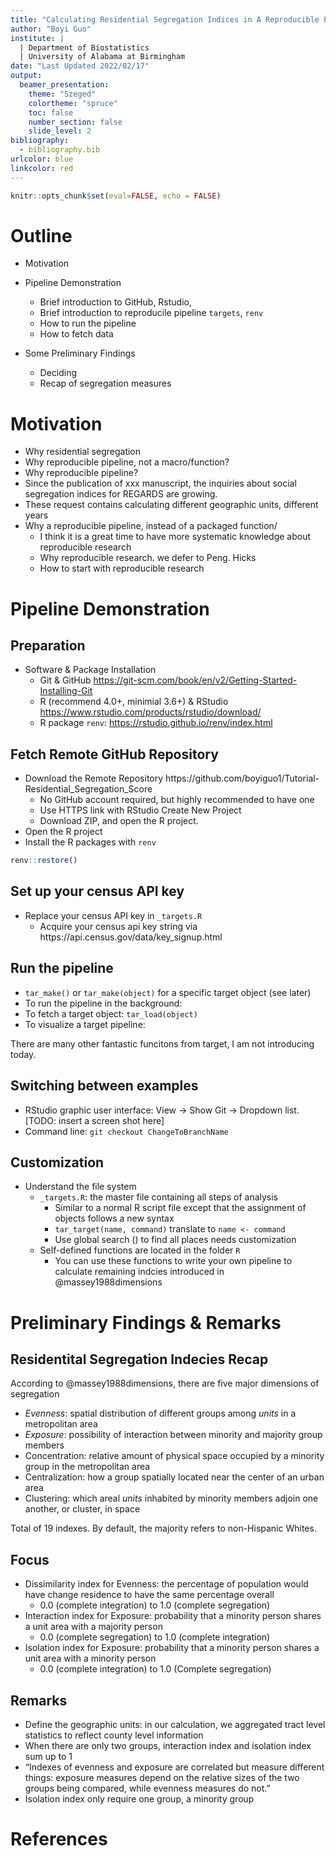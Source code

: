 ```yaml
---
title: "Calculating Residential Segregation Indices in A Reproducible Pipeline"
author: "Boyi Guo"
institute: |
  | Department of Biostatistics
  | University of Alabama at Birmingham
date: "Last Updated 2022/02/17"
output: 
  beamer_presentation:
    theme: "Szeged"
    colortheme: "spruce"
    toc: false
    number_section: false
    slide_level: 2
bibliography:
  - bibliography.bib
urlcolor: blue
linkcolor: red
---
```


```r
knitr::opts_chunk$set(eval=FALSE, echo = FALSE)
```

# Outline {.unlisted .unnumbered}

* Motivation

* Pipeline Demonstration
  * Brief introduction to GitHub, Rstudio, 
  * Brief introduction to reproducile pipeline `targets`, `renv`
  * How to run the pipeline
  * How to fetch data

* Some Preliminary Findings
  * Deciding 
  * Recap of segregation measures

# Motivation
* Why residential segregation
* Why reproducible pipeline, not a macro/function?
* Why reproducible pipeline?
* Since the publication of xxx manuscript, the inquiries about social segregation indices for REGARDS are growing.
* These request contains calculating different geographic units, different years
* Why a reproducible pipeline, instead of a packaged function/
    * I think it is a great time to have more systematic knowledge about reproducible research
    * Why reproducible research. we defer to Peng. Hicks
    * How to start with reproducible research


# Pipeline Demonstration
## Preparation
* Software & Package Installation
  * Git & GitHub [https://git-scm.com/book/en/v2/Getting-Started-Installing-Git](https://git-scm.com/book/en/v2/Getting-Started-Installing-Git)
  * R (recommend 4.0+, minimial 3.6+) & RStudio [https://www.rstudio.com/products/rstudio/download/]()
  * R package `renv`: [https://rstudio.github.io/renv/index.html]()

## Fetch Remote GitHub Repository
* Download the Remote Repository https://github.com/boyiguo1/Tutorial-Residential_Segregation_Score
  * No GitHub account required, but highly recommended to have one
  * Use HTTPS link with RStudio Create New Project
  * Download ZIP, and open the R project.
* Open the R project
* Install the R packages with `renv`
```r
renv::restore()
```

## Set up your census API key
* Replace your census API key in `_targets.R`
  * Acquire your census api key string via https://api.census.gov/data/key_signup.html

## Run the pipeline
* `tar_make()` or `tar_make(object)` for a specific target object (see later)
* To run the pipeline in the background:
* To fetch a target object: `tar_load(object)`
* To visualize a target pipeline:

There are many other fantastic funcitons from target, I am not introducing today.

## Switching between examples
* RStudio graphic user interface: View -> Show Git -> Dropdown list.
[TODO: insert a  screen shot here]
* Command line: `git checkout ChangeToBranchName`


## Customization
* Understand the file system
  * `_targets.R`: the master file containing all steps of analysis
    * Similar to a normal R script file except that the assignment of objects follows a new syntax
    * `tar_target(name, command)` translate to `name <- command`
    * Use global search () to find all places needs customization
  * Self-defined functions are located in the folder `R`
    * You can use these functions to write your own pipeline to calculate remaining indcies introduced in @massey1988dimensions


# Preliminary Findings & Remarks
## Residentital Segregation Indecies Recap
 According to @massey1988dimensions, there are five major dimensions of segregation
 
 - _Evenness_: spatial distribution of different groups among _units_ in a metropolitan area
 - _Exposure_: possibility of interaction between minority and majority group members
 - Concentration: relative amount of physical space occupied by a minority group in the metropolitan area
 - Centralization: how a group spatially located near the center of an urban area
 - Clustering: which areal _units_ inhabited by minority members adjoin one another, or cluster, in space
 
Total of 19 indexes. By default, the majority refers to non-Hispanic Whites.

## Focus
- Dissimilarity index for Evenness: the percentage of population would have change residence to have the same percentage overall
  - 0.0 (complete integration) to 1.0 (complete segregation)
- Interaction index for Exposure: probability that a minority person shares a unit area with a majority person
  - 0.0 (complete segregation) to 1.0 (complete integration)
- Isolation index for Exposure: probability that a minority person shares a unit area with a minority person
  - 0.0 (complete integration) to 1.0 (Complete segregation)
  
## Remarks
  - Define the geographic units: in our calculation, we aggregated tract level statistics to reflect county level information
  - When there are only two groups, interaction index and isolation index sum up to 1
  - "Indexes of evenness and exposure are correlated but measure different things: exposure measures depend on the relative sizes of the two groups being compared, while evenness measures do not."
  - Isolation index only require one group, a minority group




# References {.allowframebreaks}

